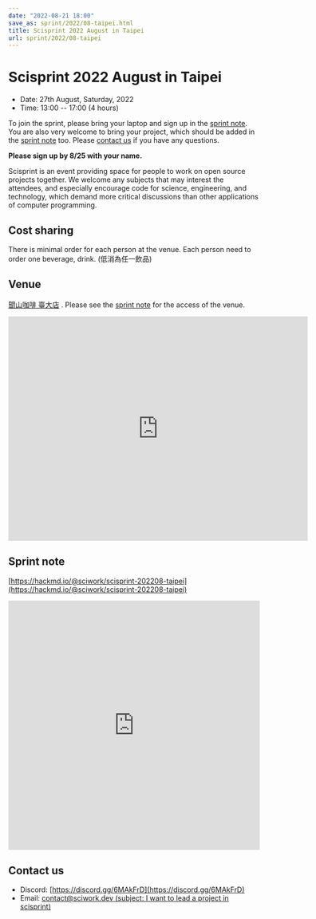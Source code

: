 ```yaml
---
date: "2022-08-21 18:00"
save_as: sprint/2022/08-taipei.html
title: Scisprint 2022 August in Taipei
url: sprint/2022/08-taipei
---
```


# Scisprint 2022 August in Taipei

- Date: 27th August, Saturday, 2022
- Time: 13:00 \-- 17:00 (4 hours)

To join the sprint, please bring your laptop and sign up in the [sprint
note](#sprint-note). You are also very welcome to bring your project,
which should be added in the [sprint note](#sprint-note) too. Please
[contact us](#contact-us) if you have any questions.

**Please sign up by 8/25 with your name.**

Scisprint is an event providing space for people to work on open source
projects together. We welcome any subjects that may interest the
attendees, and especially encourage code for science, engineering, and
technology, which demand more critical discussions than other
applications of computer programming.

## Cost sharing

There is minimal order for each person at the venue. Each person need to
order one beverage, drink. (低消為任一飲品)

## Venue

[聞山咖啡 臺大店](https://g.page/wenshanntu?share) . Please see the
[sprint note](#sprint-note) for the access of the venue.

<div
  style={{
    overflow: "hidden",
    paddingBottom: "56.25%",
    position: "relative",
    height: 0,
  }}
>
  <iframe
    src="https://www.google.com/maps/embed?pb=!1m18!1m12!1m3!1d3615.400541865318!2d121.5335175!3d25.0204776!2m3!1f0!2f0!3f0!3m2!1i1024!2i768!4f13.1!3m3!1m2!1s0x3442a988fd3028b3%3A0x962305a12836e4f4!2z6IGe5bGx5ZKW5ZWhIOiHuuWkp-W6lw!5e0!3m2!1sen!2stw!4v1661089191623!5m2!1sen!2stw"
    width="600"
    height="450"
    style="border:0;"
    allowfullscreen=""
    loading="lazy"
    referrerpolicy="no-referrer-when-downgrade"
  ></iframe>
</div>

## Sprint note

[https://hackmd.io/@sciwork/scisprint-202208-taipei](https://hackmd.io/@sciwork/scisprint-202208-taipei)

<iframe
  width="100%"
  height="500"
  src="https://hackmd.io/@sciwork/scisprint-202208-taipei"
  frameborder="0"
></iframe>

## Contact us

- Discord: [https://discord.gg/6MAkFrD](https://discord.gg/6MAkFrD)
- Email: [contact@sciwork.dev (subject: I want to lead a project in
  scisprint)](mailto:contact@sciwork.dev?subject=[sciwork]%20I%20want%20to%20lead%20a%20project%20in%20scisprint)
